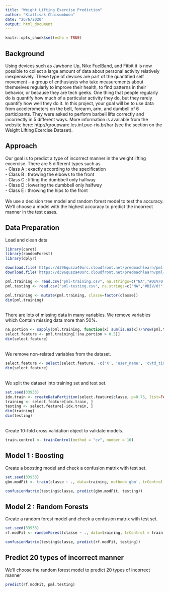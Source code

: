 ```yaml
---
title: "Weight Lifting Exercise Prediction"
author: "Kiattisak Chaisomboon"
date: "26/6/2020"
output: html_document
---
```


```r
knitr::opts_chunk$set(echo = TRUE)
```

## Background
Using devices such as Jawbone Up, Nike FuelBand, and Fitbit it is now possible to collect a large amount of data about personal activity relatively inexpensively. These type of devices are part of the quantified self movement – a group of enthusiasts who take measurements about themselves regularly to improve their health, to find patterns in their behavior, or because they are tech geeks. One thing that people regularly do is quantify how much of a particular activity they do, but they rarely quantify how well they do it. In this project, your goal will be to use data from accelerometers on the belt, forearm, arm, and dumbell of 6 participants. They were asked to perform barbell lifts correctly and incorrectly in 5 different ways. More information is available from the website here: http://groupware.les.inf.puc-rio.br/har (see the section on the Weight Lifting Exercise Dataset).

## Approach
Our goal is to predict a type of incorrect manner in the weight lifting excercise. There are 5 different types such as\
- Class A : exactly according to the specification\
- Class B : throwing the elbows to the front\
- Class C : lifting the dumbbell only halfway\
- Class D : lowering the dumbbell only halfway\
- Class E : throwing the hips to the front\
\
We use a decision tree model and random forest model to test the accuracy. We'll choose a model with the highest accuracy to predict the incorrect manner in the test cases.\

## Data Preparation
Load and clean data
```r
library(caret)
library(randomForest)
library(dplyr)

download.file('https://d396qusza40orc.cloudfront.net/predmachlearn/pml-training.csv', 'pml-training.csv')
download.file('https://d396qusza40orc.cloudfront.net/predmachlearn/pml-testing.csv', 'pml-testing.csv')

pml.training <- read.csv("pml-training.csv", na.strings=c("NA","#DIV/0!", ""))
pml.testing <- read.csv("pml-testing.csv", na.strings=c("NA","#DIV/0!", ""))

pml.training <- mutate(pml.training, classe=factor(classe))
dim(pml.training)
```
\
There are lots of missing data in many variables. We remove variables which Contain missing data more than 50%.
```r
na.portion <- sapply(pml.training, function(x) sum(is.na(x))/nrow(pml.training))
select.feature <- pml.training[!(na.portion > 0.5)]
dim(select.feature)
```
\
We remove non-related variables from the dataset.
```r
select.feature <- select(select.feature, -c('X', 'user_name', 'cvtd_timestamp', 'raw_timestamp_part_1', 'raw_timestamp_part_2', 'new_window', 'num_window'))
dim(select.feature)
```
\
We split the dataset into training set and test set.
```r
set.seed(33933)
idx.train <- createDataPartition(select.feature$classe, p=0.75, list=FALSE)
training <- select.feature[idx.train, ]
testing <- select.feature[-idx.train, ]
dim(training)
dim(testing)
```
\
Create 10-fold cross validation object to validate models.
```r
train.control <- trainControl(method = "cv", number = 10)
```

## Model 1 : Boosting
Create a boosting model and check a confusion matrix with test set.
```r
set.seed(33933)
gbm.modFit <- train(classe ~ ., data=training, method='gbm', trControl = train.control)
```

```r
confusionMatrix(testing$classe, predict(gbm.modFit, testing))
```

## Model 2 : Random Forests
Create a random forest model and check a confusion matrix with test set.
```r
set.seed(33933)
rf.modFit <- randomForest(classe ~ ., data=training, trControl = train.control)
```

```r
confusionMatrix(testing$classe, predict(rf.modFit, testing))
```

## Predict 20 types of incorrect manner
We'll choose the random forest model to predict 20 types of incorrect manner
```r
predict(rf.modFit, pml.testing)
```
